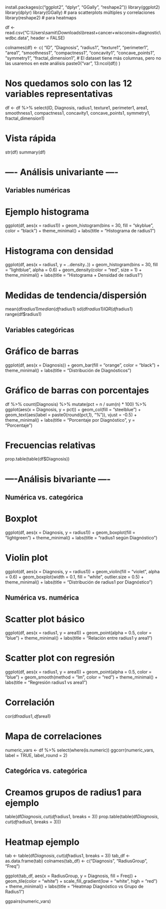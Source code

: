 install.packages(c("ggplot2", "dplyr", "GGally", "reshape2"))
library(ggplot2)
library(dplyr)
library(GGally)   # para scatterplots múltiples y correlaciones
library(reshape2) # para heatmaps


df <- read.csv("C:\\Users\\samit\\Downloads\\breast+cancer+wisconsin+diagnostic\\wdbc.data",
               header = FALSE)

colnames(df) <- c(
  "ID", "Diagnosis",
  "radius1", "texture1", "perimeter1", "area1", "smoothness1",
  "compactness1", "concavity1", "concave_points1", "symmetry1", "fractal_dimension1",
  # El dataset tiene más columnas, pero no las usaremos en este análisis
  paste0("var", 13:ncol(df))
)

# Nos quedamos solo con las 12 variables representativas
df <- df %>%
  select(ID, Diagnosis, radius1, texture1, perimeter1, area1, smoothness1,
         compactness1, concavity1, concave_points1, symmetry1, fractal_dimension1)

# Vista rápida
str(df)
summary(df)

# ---- Análisis univariante ----

## Variables numéricas
# Ejemplo histograma
ggplot(df, aes(x = radius1)) +
  geom_histogram(bins = 30, fill = "skyblue", color = "black") +
  theme_minimal() +
  labs(title = "Histograma de radius1")

# Histograma con densidad
ggplot(df, aes(x = radius1, y = ..density..)) +
  geom_histogram(bins = 30, fill = "lightblue", alpha = 0.6) +
  geom_density(color = "red", size = 1) +
  theme_minimal() +
  labs(title = "Histograma + Densidad de radius1")

# Medidas de tendencia/dispersión
mean(df$radius1)
median(df$radius1)
sd(df$radius1)
IQR(df$radius1)
range(df$radius1)

##  Variables categóricas
# Gráfico de barras
ggplot(df, aes(x = Diagnosis)) +
  geom_bar(fill = "orange", color = "black") +
  theme_minimal() +
  labs(title = "Distribución de Diagnósticos")

# Gráfico de barras con porcentajes
df %>%
  count(Diagnosis) %>%
  mutate(pct = n / sum(n) * 100) %>%
  ggplot(aes(x = Diagnosis, y = pct)) +
  geom_col(fill = "steelblue") +
  geom_text(aes(label = paste0(round(pct,1), "%")), vjust = -0.5) +
  theme_minimal() +
  labs(title = "Porcentaje por Diagnóstico", y = "Porcentaje")

# Frecuencias relativas
prop.table(table(df$Diagnosis))

# ----Análisis bivariante ----

##  Numérica vs. categórica
# Boxplot
ggplot(df, aes(x = Diagnosis, y = radius1)) +
  geom_boxplot(fill = "lightgreen") +
  theme_minimal() +
  labs(title = "radius1 según Diagnóstico")

# Violin plot
ggplot(df, aes(x = Diagnosis, y = radius1)) +
  geom_violin(fill = "violet", alpha = 0.6) +
  geom_boxplot(width = 0.1, fill = "white", outlier.size = 0.5) +
  theme_minimal() +
  labs(title = "Distribución de radius1 por Diagnóstico")

## Numérica vs. numérica
# Scatter plot básico
ggplot(df, aes(x = radius1, y = area1)) +
  geom_point(alpha = 0.5, color = "blue") +
  theme_minimal() +
  labs(title = "Relación entre radius1 y area1")

# Scatter plot con regresión
ggplot(df, aes(x = radius1, y = area1)) +
  geom_point(alpha = 0.5, color = "blue") +
  geom_smooth(method = "lm", color = "red") +
  theme_minimal() +
  labs(title = "Regresión radius1 vs area1")

# Correlación
cor(df$radius1, df$area1)

# Mapa de correlaciones
numeric_vars <- df %>% select(where(is.numeric))
ggcorr(numeric_vars, label = TRUE, label_round = 2)

## Categórica vs. categórica
# Creamos grupos de radius1 para ejemplo
table(df$Diagnosis, cut(df$radius1, breaks = 3))
prop.table(table(df$Diagnosis, cut(df$radius1, breaks = 3)))

# Heatmap ejemplo
tab <- table(df$Diagnosis, cut(df$radius1, breaks = 3))
tab_df <- as.data.frame(tab)
colnames(tab_df) <- c("Diagnosis", "RadiusGroup", "Freq")

ggplot(tab_df, aes(x = RadiusGroup, y = Diagnosis, fill = Freq)) +
  geom_tile(color = "white") +
  scale_fill_gradient(low = "white", high = "red") +
  theme_minimal() +
  labs(title = "Heatmap Diagnóstico vs Grupo de Radius1")


ggpairs(numeric_vars)
